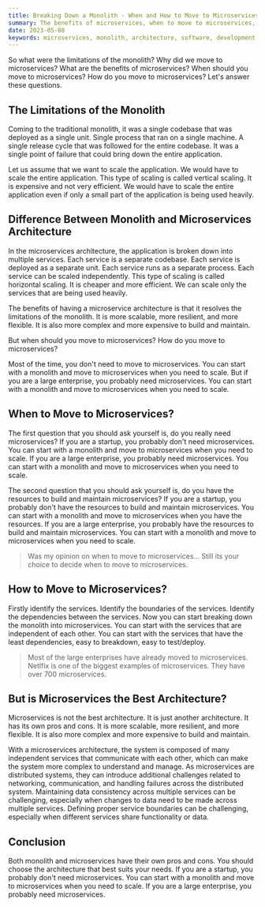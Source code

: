 ```yaml
---
title: Breaking Down a Monolith - When and How to Move to Microservices
summary: The benefits of microservices, when to move to microservices, and how to move to microservices.
date: 2023-05-08
keywords: microservices, monolith, architecture, software, development
---
```


So what were the limitations of the monolith? Why did we move to microservices? What are the benefits of microservices? When should you move to microservices? How do you move to microservices? Let's answer these questions.


## The Limitations of the Monolith

Coming to the traditional monolith, it was a single codebase that was deployed as a single unit. Single process that ran on a single machine. A single release cycle that was followed for the entire codebase. It was a single point of failure that could bring down the entire application.

Let us assume that we want to scale the application. We would have to scale the entire application. This type of scaling is called vertical scaling. It is expensive and not very efficient. We would have to scale the entire application even if only a small part of the application is being used heavily.

## Difference Between Monolith and Microservices Architecture

In the microservices architecture, the application is broken down into multiple services. Each service is a separate codebase. Each service is deployed as a separate unit. Each service runs as a separate process. Each service can be scaled independently. This type of scaling is called horizontal scaling. It is cheaper and more efficient. We can scale only the services that are being used heavily.

The benefits of having a microservice architecture is that it resolves the limitations of the monolith. It is more scalable, more resilient, and more flexible. It is also more complex and more expensive to build and maintain.

But when should you move to microservices? How do you move to microservices?

Most of the time, you don't need to move to microservices. You can start with a monolith and move to microservices when you need to scale. But if you are a large enterprise, you probably need microservices. You can start with a monolith and move to microservices when you need to scale.

## When to Move to Microservices?

The first question that you should ask yourself is, do you really need microservices? If you are a startup, you probably don't need microservices. You can start with a monolith and move to microservices when you need to scale. If you are a large enterprise, you probably need microservices. You can start with a monolith and move to microservices when you need to scale.

The second question that you should ask yourself is, do you have the resources to build and maintain microservices? If you are a startup, you probably don't have the resources to build and maintain microservices. You can start with a monolith and move to microservices when you have the resources. If you are a large enterprise, you probably have the resources to build and maintain microservices. You can start with a monolith and move to microservices when you need to scale.

> Was my opinion on when to move to microservices... Still its your choice to decide when to move to microservices.

## How to Move to Microservices?

Firstly identify the services. Identify the boundaries of the services. Identify the dependencies between the services.
Now you can start breaking down the monolith into microservices. You can start with the services that are independent of each other. You can start with the services that have the least dependencies, easy to breakdown, easy to test/deploy.

> Most of the large enterprises have already moved to microservices. Netlfix is one of the biggest examples of microservices. They have over 700 microservices.

## But is Microservices the Best Architecture?

Microservices is not the best architecture. It is just another architecture. It has its own pros and cons. It is more scalable, more resilient, and more flexible. It is also more complex and more expensive to build and maintain.

With a microservices architecture, the system is composed of many independent services that communicate with each other, which can make the system more complex to understand and manage. As microservices are distributed systems, they can introduce additional challenges related to networking, communication, and handling failures across the distributed system. Maintaining data consistency across multiple services can be challenging, especially when changes to data need to be made across multiple services. Defining proper service boundaries can be challenging, especially when different services share functionality or data.

## Conclusion

Both monolith and microservices have their own pros and cons. You should choose the architecture that best suits your needs. If you are a startup, you probably don't need microservices. You can start with a monolith and move to microservices when you need to scale. If you are a large enterprise, you probably need microservices.
